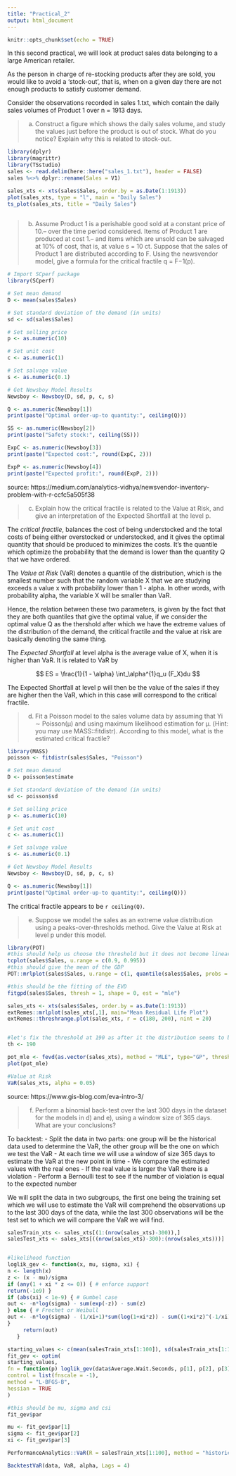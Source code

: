 ```yaml
---
title: "Practical_2"
output: html_document
---
```


```r
knitr::opts_chunk$set(echo = TRUE)
```

In this second practical, we will look at product sales data belonging to a large American retailer. 

As the person in charge of re-stocking products after they are sold, you would like to avoid a ‘stock-out’, that is, when on a given day there are not enough products to satisfy customer demand.

Consider the observations recorded in sales 1.txt, which contain the daily sales volumes of Product 1 over n = 1913 days.

> (a) Construct a figure which shows the daily sales volume, and study the values just before the product is out of stock. What do you notice? Explain why this is related to stock-out.

```r

library(dplyr)
library(magrittr)
library(TSstudio)
sales <- read.delim(here::here("sales_1.txt"), header = FALSE)
sales %<>% dplyr::rename(Sales = V1)

```


```r


sales_xts <- xts(sales$Sales, order.by = as.Date(1:1913))
plot(sales_xts, type = "l", main = "Daily Sales")
ts_plot(sales_xts, title = "Daily Sales")
  
```

> (b) Assume Product 1 is a perishable good sold at a constant price of 10.– over the time period considered. Items of Product 1 are produced at cost 1.– and items which are unsold can be salvaged at 10% of cost, that is, at value s = 10 ct. Suppose that the sales of Product 1 are distributed according to F. Using the newsvendor model, give a formula for the critical fractile q = F−1(p).

```r
# Import SCperf package
library(SCperf)

# Set mean demand
D <- mean(sales$Sales)

# Set standard deviation of the demand (in units)
sd <- sd(sales$Sales)

# Set selling price
p <- as.numeric(10)

# Set unit cost
c <- as.numeric(1)

# Set salvage value
s <- as.numeric(0.1)

# Get Newsboy Model Results 
Newsboy <- Newsboy(D, sd, p, c, s)

Q <- as.numeric(Newsboy[1])
print(paste("Optimal order-up-to quantity:", ceiling(Q)))

SS <- as.numeric(Newsboy[2])
print(paste("Safety stock:", ceiling(SS)))

ExpC <- as.numeric(Newsboy[3])
print(paste("Expected cost:", round(ExpC, 2)))

ExpP <- as.numeric(Newsboy[4])
print(paste("Expected profit:", round(ExpP, 2)))

```
source: https://medium.com/analytics-vidhya/newsvendor-inventory-problem-with-r-ccfc5a505f38

> (c) Explain how the critical fractile is related to the Value at Risk, and give an interpretation of the Expected Shortfall at the level p.

The *critical fractile*, balances the cost of being understocked and the total costs of being either overstocked or understocked, and it gives the optimal quantity that should be produced to minimizes the costs. It's the quantile which optimize the probability that the demand is lower than the quantity Q that we have ordered.

The *Value at Risk* (VaR) denotes a quantile of the distribution, which is  the smallest number such that the random variable X that we are studying exceeds a value x with probability lower than 1 - alpha. In other words, with probability alpha, the variable X will be smaller than VaR. 

Hence, the relation between these two parameters, is given by the fact that they are both quantiles that give the optimal value, if we consider the optimal value Q as the thershold after which we have the extreme values of the distribution of the demand, the critical fractile and the value at risk are basically denoting the same thing.
<!-- Not sure -->

The *Expected Shortfall* at level alpha is the average value of X, when it is higher than VaR. It is related to VaR by 

$$ ES = \frac{1}{1 - \alpha} \int_\alpha^{1}q_u (F_X)du $$

The Expected Shortfall at level p will then be the value of the sales if they are higher then the VaR, which in this case will correspond to the critical fractile. 
<!-- Does it make any sense? Not sure at all -->

> (d) Fit a Poisson model to the sales volume data by assuming that Yi ∼ Poisson(μ) and using
maximum likelihood estimation for μ. (Hint: you may use MASS::fitdistr). According to this model, what is the estimated critical fractile?


```r

library(MASS)
poisson <- fitdistr(sales$Sales, "Poisson")

# Set mean demand
D <- poisson$estimate

# Set standard deviation of the demand (in units)
sd <- poisson$sd

# Set selling price
p <- as.numeric(10)

# Set unit cost
c <- as.numeric(1)

# Set salvage value
s <- as.numeric(0.1)

# Get Newsboy Model Results 
Newsboy <- Newsboy(D, sd, p, c, s)

Q <- as.numeric(Newsboy[1])
print(paste("Optimal order-up-to quantity:", ceiling(Q)))

```
The critical fractile appears to be `r ceiling(Q)`.

> (e) Suppose we model the sales as an extreme value distribution using a peaks-over-thresholds method. Give the Value at Risk at level p under this model.

```r

library(POT)
#this should help us choose the threshold but it does not become linear
tcplot(sales$Sales, u.range = c(0.9, 0.995))
#this should give the mean of the GDP
POT::mrlplot(sales$Sales, u.range = c(1, quantile(sales$Sales, probs = 0.995)), col = c("green", "black", "green"), nt = 200)

#this should be the fitting of the EVD
fitgpd(sales$Sales, thresh = 1, shape = 0, est = "mle")

sales_xts <- xts(sales$Sales, order.by = as.Date(1:1913))
extRemes::mrlplot(sales_xts[,1], main="Mean Residual Life Plot")
extRemes::threshrange.plot(sales_xts, r = c(180, 200), nint = 20)


#let's fix the threshold at 190 as after it the distribution seems to be flat 
th <- 190

pot_mle <- fevd(as.vector(sales_xts), method = "MLE", type="GP", threshold=th)
plot(pot_mle)

#Value at Risk 
VaR(sales_xts, alpha = 0.05)

```
source: https://www.gis-blog.com/eva-intro-3/



> (f) Perform a binomial back-test over the last 300 days in the dataset for the models in d) and e), using a window size of 365 days. What are your conclusions?

To backtest:
- Split the data in two parts: one group will be the historical data used to determine the VaR, the other group will be the one on which we test the VaR 
- At each time we will use a window of size 365 days to estimate the VaR at the new point in time 
- We compare the estimated values with the real ones 
- If the real value is larger the VaR there is a violation 
- Perform a Bernoulli test to see if the number of violation is equal to the expected number 


We will split the data in two subgroups, the first one being the training set which we will use to estimate the VaR will comprehend the observations up to the last 300 days of the data, while the last 300 observations will be the test set to which we will compare the VaR we will find. 

```r

salesTrain_xts <- sales_xts[(1:(nrow(sales_xts)-300)),]
salesTest_xts <- sales_xts[((nrow(sales_xts)-300):(nrow(sales_xts)))]

```

```r

```

```r

#likelihood function 
loglik_gev <- function(x, mu, sigma, xi) {
n <- length(x)
z <- (x - mu)/sigma
if (any(1 + xi * z <= 0)) { # enforce support
return(-1e9) }
if (abs(xi) < 1e-9) { # Gumbel case
out <- -n*log(sigma) - sum(exp(-z)) - sum(z)
} else { # Frechet or Weibull
out <- -n*log(sigma) - (1/xi+1)*sum(log(1+xi*z)) - sum((1+xi*z)^(-1/xi))
}
     return(out)
   }

```


```r

starting_values <- c(mean(salesTrain_xts[1:100]), sd(salesTrain_xts[1:100]), 0)
fit_gev <- optim(
starting_values,
fn = function(p) loglik_gev(data$Average.Wait.Seconds, p[1], p[2], p[3]),
control = list(fnscale = -1), 
method = "L-BFGS-B",
hessian = TRUE
)

```

```r

#this should be mu, sigma and csi 
fit_gev$par

mu <- fit_gev$par[1]
sigma <- fit_gev$par[2]
xi <- fit_gev$par[3]

PerformanceAnalytics::VaR(R = salesTrain_xts[1:100], method = "historical", p = 0.95, mu = mu, sigma = sigma)

```

```r

BacktestVaR(data, VaR, alpha, Lags = 4)

```

```r



```


